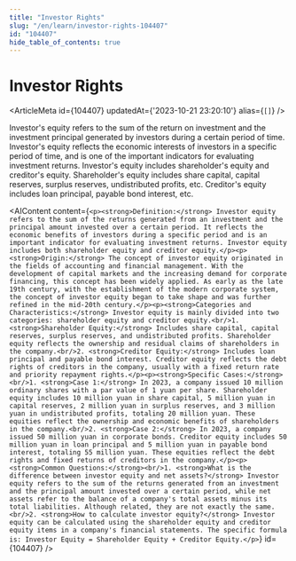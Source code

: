 ```yaml
---
title: "Investor Rights"
slug: "/en/learn/investor-rights-104407"
id: "104407"
hide_table_of_contents: true
---
```



# Investor Rights

<ArticleMeta id={104407} updatedAt={'2023-10-21 23:20:10'} alias={`[]`} />
<div className='border-solid border-b border-t-0 my-4 border-[var(--ifm-color-gray-300)]' />

Investor's equity refers to the sum of the return on investment and the investment principal generated by investors during a certain period of time. Investor's equity reflects the economic interests of investors in a specific period of time, and is one of the important indicators for evaluating investment returns. Investor's equity includes shareholder's equity and creditor's equity. Shareholder's equity includes share capital, capital reserves, surplus reserves, undistributed profits, etc. Creditor's equity includes loan principal, payable bond interest, etc.

<AIContent content={`<p><strong>Definition:</strong> Investor equity refers to the sum of the returns generated from an investment and the principal amount invested over a certain period. It reflects the economic benefits of investors during a specific period and is an important indicator for evaluating investment returns. Investor equity includes both shareholder equity and creditor equity.</p><p><strong>Origin:</strong> The concept of investor equity originated in the fields of accounting and financial management. With the development of capital markets and the increasing demand for corporate financing, this concept has been widely applied. As early as the late 19th century, with the establishment of the modern corporate system, the concept of investor equity began to take shape and was further refined in the mid-20th century.</p><p><strong>Categories and Characteristics:</strong> Investor equity is mainly divided into two categories: shareholder equity and creditor equity.<br/>1. <strong>Shareholder Equity:</strong> Includes share capital, capital reserves, surplus reserves, and undistributed profits. Shareholder equity reflects the ownership and residual claims of shareholders in the company.<br/>2. <strong>Creditor Equity:</strong> Includes loan principal and payable bond interest. Creditor equity reflects the debt rights of creditors in the company, usually with a fixed return rate and priority repayment rights.</p><p><strong>Specific Cases:</strong><br/>1. <strong>Case 1:</strong> In 2023, a company issued 10 million ordinary shares with a par value of 1 yuan per share. Shareholder equity includes 10 million yuan in share capital, 5 million yuan in capital reserves, 2 million yuan in surplus reserves, and 3 million yuan in undistributed profits, totaling 20 million yuan. These equities reflect the ownership and economic benefits of shareholders in the company.<br/>2. <strong>Case 2:</strong> In 2023, a company issued 50 million yuan in corporate bonds. Creditor equity includes 50 million yuan in loan principal and 5 million yuan in payable bond interest, totaling 55 million yuan. These equities reflect the debt rights and fixed returns of creditors in the company.</p><p><strong>Common Questions:</strong><br/>1. <strong>What is the difference between investor equity and net assets?</strong> Investor equity refers to the sum of the returns generated from an investment and the principal amount invested over a certain period, while net assets refer to the balance of a company's total assets minus its total liabilities. Although related, they are not exactly the same.<br/>2. <strong>How to calculate investor equity?</strong> Investor equity can be calculated using the shareholder equity and creditor equity items in a company's financial statements. The specific formula is: Investor Equity = Shareholder Equity + Creditor Equity.</p>`} id={104407} />
